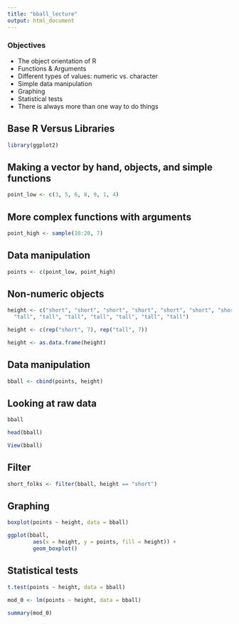 ```yaml
---
title: "bball_lecture"
output: html_document
---
```


### Objectives

- The object orientation of R
- Functions & Arguments
- Different types of values: numeric vs. character
- Simple data manipulation
- Graphing
- Statistical tests
- There is always more than one way to do things

## Base R Versus Libraries

```r
library(ggplot2) 
```

## Making a vector by hand, objects, and simple functions

```r
point_low <- c(3, 5, 6, 8, 9, 1, 4)
```

##  More complex functions with arguments

```r
point_high <- sample(10:20, 7)
```

## Data manipulation

```r
points <- c(point_low, point_high)
```

## Non-numeric objects

```r
height <- c("short", "short", "short", "short", "short", "short", "short", 
  "tall", "tall", "tall", "tall", "tall", "tall", "tall") 

height <- c(rep("short", 7), rep("tall", 7))

height <- as.data.frame(height)
```

## Data manipulation
```r
bball <- cbind(points, height)
```

## Looking at raw data

```r
bball

head(bball)

View(bball)
```

## Filter 

```r
short_folks <- filter(bball, height == "short")
```


## Graphing

```r
boxplot(points ~ height, data = bball) 

ggplot(bball, 
        aes(x = height, y = points, fill = height)) +
        geom_boxplot()
```

## Statistical tests

```r
t.test(points ~ height, data = bball)

mod_0 <- lm(points ~ height, data = bball)

summary(mod_0)
```

